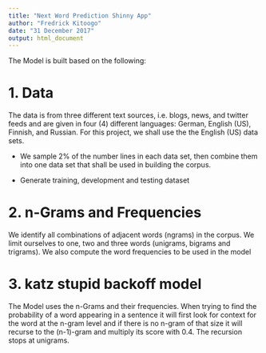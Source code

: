 ```yaml
---
title: "Next Word Prediction Shinny App"
author: "Fredrick Kitoogo"
date: "31 December 2017"
output: html_document
---
```

The Model is built based on the following:

# 1. Data
The data is from three different text sources, i.e. blogs, news, and twitter feeds and are given in four (4) different languages: German, English (US), Finnish, and Russian. For this project, we shall use the the English (US) data sets.

- We sample 2% of the number lines in each data set, then combine them into one data set that shall be used in building the corpus.

- Generate training, development and testing dataset

# 2. n-Grams and Frequencies
We identify all combinations of adjacent words (ngrams) in the corpus. We limit ourselves to one, two and three words (unigrams, bigrams and trigrams). We also compute the word frequencies to be used in the model

# 3. katz stupid backoff model
The Model uses the n-Grams and their frequencies.
When trying to find the probability of a word
appearing in a sentence it will first look for 
context for the word at the n-gram level and if there is no n-gram of that size it will recurse to the (n-1)-gram and multiply its score with 0.4. The recursion stops at unigrams.
